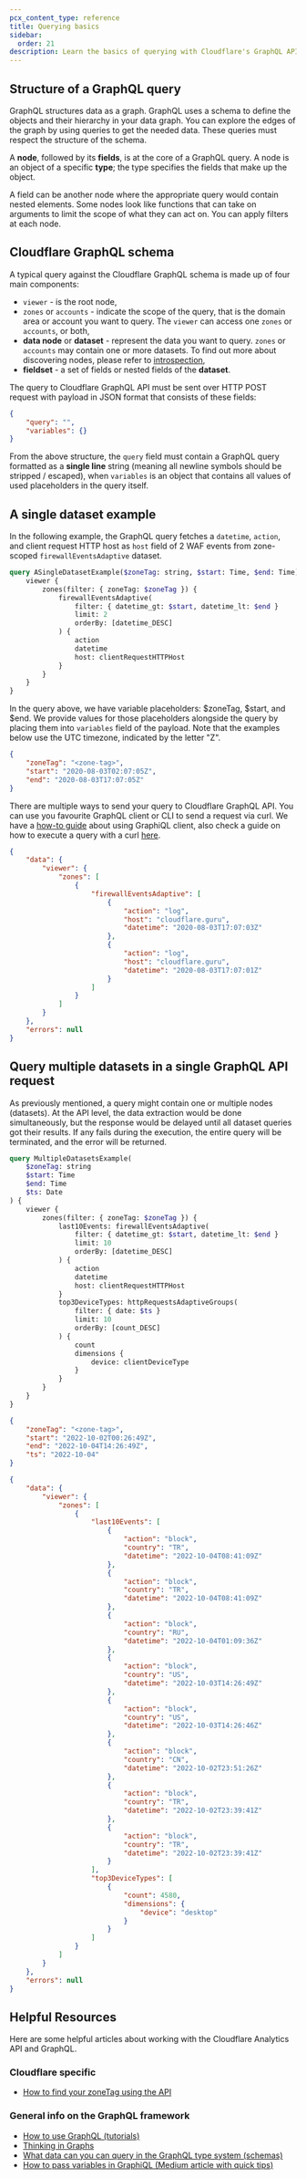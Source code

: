 ```yaml
---
pcx_content_type: reference
title: Querying basics
sidebar:
  order: 21
description: Learn the basics of querying with Cloudflare's GraphQL API. Understand query structure, schema, and how to fetch data using GraphQL queries.
---
```


## Structure of a GraphQL query

GraphQL structures data as a graph. GraphQL uses a schema to define the objects
and their hierarchy in your data graph. You can explore the edges of the graph
by using queries to get the needed data. These queries must respect the
structure of the schema.

A **node**, followed by its **fields**, is at the core of a GraphQL query. A
node is an object of a specific **type**; the type specifies the fields that
make up the object.

A field can be another node where the appropriate query would contain nested
elements. Some nodes look like functions that can take on arguments to limit the
scope of what they can act on. You can apply filters at each node.

## Cloudflare GraphQL schema

A typical query against the Cloudflare GraphQL schema is made up of four main
components:

- `viewer` - is the root node,
- `zones` or `accounts` - indicate the scope of the query, that is the domain
  area or account you want to query. The `viewer` can access one `zones` or
  `accounts`, or both,
- **data node** or **dataset** - represent the data you want to query. `zones`
  or `accounts` may contain one or more datasets. To find out more about
  discovering nodes, please refer to [introspection][1],
- **fieldset** - a set of fields or nested fields of the **dataset**.

The query to Cloudflare GraphQL API must be sent over HTTP POST request with
payload in JSON format that consists of these fields:

```json
{
	"query": "",
	"variables": {}
}
```

From the above structure, the `query` field must contain a GraphQL query
formatted as a **single line** string (meaning all newline symbols should be
stripped / escaped), when `variables` is an object that contains all values of
used placeholders in the query itself.

## A single dataset example

In the following example, the GraphQL query fetches a `datetime`, `action`, and
client request HTTP host as `host` field of 2 WAF events from zone-scoped
`firewallEventsAdaptive` dataset.

```graphql graphql-api-explorer title="A GraphQL query"
query ASingleDatasetExample($zoneTag: string, $start: Time, $end: Time) {
	viewer {
		zones(filter: { zoneTag: $zoneTag }) {
			firewallEventsAdaptive(
				filter: { datetime_gt: $start, datetime_lt: $end }
				limit: 2
				orderBy: [datetime_DESC]
			) {
				action
				datetime
				host: clientRequestHTTPHost
			}
		}
	}
}
```

In the query above, we have variable placeholders: $zoneTag, $start, and $end. We
provide values for those placeholders alongside the query by placing them into
`variables` field of the payload. Note that the examples below use the UTC timezone, indicated by the letter "Z".

```json title="A set of variables"
{
	"zoneTag": "<zone-tag>",
	"start": "2020-08-03T02:07:05Z",
	"end": "2020-08-03T17:07:05Z"
}
```

There are multiple ways to send your query to Cloudflare GraphQL API. You can
use you favourite GraphQL client or CLI to send a request via curl. We have a
[how-to guide][2] about using GraphiQL client, also check a guide on how to
execute a query with a curl [here][3].

```json title="A sample of a response for a query above"
{
	"data": {
		"viewer": {
			"zones": [
				{
					"firewallEventsAdaptive": [
						{
							"action": "log",
							"host": "cloudflare.guru",
							"datetime": "2020-08-03T17:07:03Z"
						},
						{
							"action": "log",
							"host": "cloudflare.guru",
							"datetime": "2020-08-03T17:07:01Z"
						}
					]
				}
			]
		}
	},
	"errors": null
}
```

## Query multiple datasets in a single GraphQL API request

As previously mentioned, a query might contain one or multiple nodes (datasets).
At the API level, the data extraction would be done simultaneously, but the
response would be delayed until all dataset queries got their results. If any
fails during the execution, the entire query will be terminated, and the error
will be returned.

```graphql graphql-api-explorer title="A sample query for two datasets in a one go"
query MultipleDatasetsExample(
	$zoneTag: string
	$start: Time
	$end: Time
	$ts: Date
) {
	viewer {
		zones(filter: { zoneTag: $zoneTag }) {
			last10Events: firewallEventsAdaptive(
				filter: { datetime_gt: $start, datetime_lt: $end }
				limit: 10
				orderBy: [datetime_DESC]
			) {
				action
				datetime
				host: clientRequestHTTPHost
			}
			top3DeviceTypes: httpRequestsAdaptiveGroups(
				filter: { date: $ts }
				limit: 10
				orderBy: [count_DESC]
			) {
				count
				dimensions {
					device: clientDeviceType
				}
			}
		}
	}
}
```

```json title="A set of variables for the query above"
{
	"zoneTag": "<zone-tag>",
	"start": "2022-10-02T00:26:49Z",
	"end": "2022-10-04T14:26:49Z",
	"ts": "2022-10-04"
}
```

```json title="A sample response for the query with variables above"
{
	"data": {
		"viewer": {
			"zones": [
				{
					"last10Events": [
						{
							"action": "block",
							"country": "TR",
							"datetime": "2022-10-04T08:41:09Z"
						},
						{
							"action": "block",
							"country": "TR",
							"datetime": "2022-10-04T08:41:09Z"
						},
						{
							"action": "block",
							"country": "RU",
							"datetime": "2022-10-04T01:09:36Z"
						},
						{
							"action": "block",
							"country": "US",
							"datetime": "2022-10-03T14:26:49Z"
						},
						{
							"action": "block",
							"country": "US",
							"datetime": "2022-10-03T14:26:46Z"
						},
						{
							"action": "block",
							"country": "CN",
							"datetime": "2022-10-02T23:51:26Z"
						},
						{
							"action": "block",
							"country": "TR",
							"datetime": "2022-10-02T23:39:41Z"
						},
						{
							"action": "block",
							"country": "TR",
							"datetime": "2022-10-02T23:39:41Z"
						}
					],
					"top3DeviceTypes": [
						{
							"count": 4580,
							"dimensions": {
								"device": "desktop"
							}
						}
					]
				}
			]
		}
	},
	"errors": null
}
```

## Helpful Resources

Here are some helpful articles about working with the Cloudflare Analytics API and GraphQL.

### Cloudflare specific

- [How to find your zoneTag using the API][5]

### General info on the GraphQL framework

- [How to use GraphQL (tutorials)][6]
- [Thinking in Graphs][7]
- [What data can you can query in the GraphQL type system (schemas)][8]
- [How to pass variables in GraphiQL (Medium article with quick tips)][9]

[1]: /analytics/graphql-api/features/discovery/introspection/
[2]: /analytics/graphql-api/getting-started/compose-graphql-query/
[3]: /analytics/graphql-api/getting-started/execute-graphql-query/
[5]: /fundamentals/account/find-account-and-zone-ids/
[6]: https://www.howtographql.com/
[7]: https://graphql.org/learn/thinking-in-graphs/
[8]: https://graphql.org/learn/schema/
[9]: https://medium.com/graphql-mastery/graphql-quick-tip-how-to-pass-variables-into-a-mutation-in-graphiql-23ecff4add57
